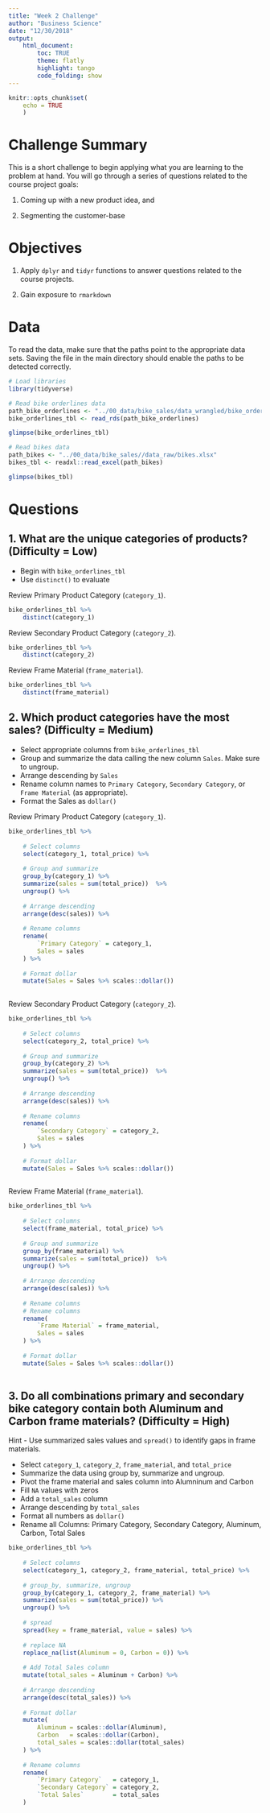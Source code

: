 ```yaml
---
title: "Week 2 Challenge"
author: "Business Science"
date: "12/30/2018"
output: 
    html_document:
        toc: TRUE
        theme: flatly
        highlight: tango
        code_folding: show
---
```


```r
knitr::opts_chunk$set(
    echo = TRUE
    )
```

# Challenge Summary

This is a short challenge to begin applying what you are learning to the problem at hand. You will go through a series of questions related to the course project goals: 

1. Coming up with a new product idea, and 

2. Segmenting the customer-base

# Objectives

1. Apply `dplyr` and `tidyr` functions to answer questions related to the course projects. 

2. Gain exposure to `rmarkdown`

# Data

To read the data, make sure that the paths point to the appropriate data sets. Saving the file in the main directory should enable the paths to be detected correctly. 

```r
# Load libraries
library(tidyverse)
```

```r
# Read bike orderlines data
path_bike_orderlines <- "../00_data/bike_sales/data_wrangled/bike_orderlines.rds"
bike_orderlines_tbl <- read_rds(path_bike_orderlines)

glimpse(bike_orderlines_tbl)
```

```r
# Read bikes data
path_bikes <- "../00_data/bike_sales//data_raw/bikes.xlsx"
bikes_tbl <- readxl::read_excel(path_bikes)

glimpse(bikes_tbl)
```

# Questions
 


## 1. What are the unique categories of products? (Difficulty = Low)

- Begin with `bike_orderlines_tbl`
- Use `distinct()` to evaluate 

Review Primary Product Category (`category_1`).

```r
bike_orderlines_tbl %>%
    distinct(category_1)
```


Review Secondary Product Category (`category_2`).

```r
bike_orderlines_tbl %>%
    distinct(category_2)
```

Review Frame Material (`frame_material`).

```r
bike_orderlines_tbl %>%
    distinct(frame_material)
```


## 2. Which product categories have the most sales? (Difficulty = Medium)

- Select appropriate columns from `bike_orderlines_tbl`
- Group and summarize the data calling the new column `Sales`. Make sure to ungroup. 
- Arrange descending by `Sales`
- Rename column names to `Primary Category`, `Secondary Category`, or `Frame Material` (as appropriate).
- Format the Sales as `dollar()` 

Review Primary Product Category (`category_1`).

```r
bike_orderlines_tbl %>%
    
    # Select columns
    select(category_1, total_price) %>%
    
    # Group and summarize
    group_by(category_1) %>%
    summarize(sales = sum(total_price))  %>%
    ungroup() %>%
    
    # Arrange descending
    arrange(desc(sales)) %>%
    
    # Rename columns
    rename(
        `Primary Category` = category_1,
        Sales = sales
    ) %>%
    
    # Format dollar
    mutate(Sales = Sales %>% scales::dollar())
    
```

Review Secondary Product Category (`category_2`).

```r
bike_orderlines_tbl %>%
    
    # Select columns
    select(category_2, total_price) %>%
    
    # Group and summarize
    group_by(category_2) %>%
    summarize(sales = sum(total_price))  %>%
    ungroup() %>%
    
    # Arrange descending
    arrange(desc(sales)) %>%
    
    # Rename columns
    rename(
        `Secondary Category` = category_2,
        Sales = sales
    ) %>%
    
    # Format dollar
    mutate(Sales = Sales %>% scales::dollar())
    
```


Review Frame Material (`frame_material`).

```r
bike_orderlines_tbl %>%
    
    # Select columns
    select(frame_material, total_price) %>%
    
    # Group and summarize
    group_by(frame_material) %>%
    summarize(sales = sum(total_price))  %>%
    ungroup() %>%
    
    # Arrange descending
    arrange(desc(sales)) %>%
    
    # Rename columns
    # Rename columns
    rename(
        `Frame Material` = frame_material,
        Sales = sales
    ) %>%
    
    # Format dollar
    mutate(Sales = Sales %>% scales::dollar())
    
```

## 3. Do all combinations primary and secondary bike category contain both Aluminum and Carbon frame materials? (Difficulty = High)

Hint - Use summarized sales values and `spread()` to identify gaps in frame materials. 

- Select `category_1`, `category_2`, `frame_material`, and `total_price`
- Summarize the data using group by, summarize and ungroup. 
- Pivot the frame material and sales column into Alumninum and Carbon
- Fill `NA` values with zeros
- Add a `total_sales` column
- Arrange descending by `total_sales`
- Format all numbers as `dollar()`
- Rename all Columns: Primary Category, Secondary Category, Aluminum, Carbon, Total Sales

```r
bike_orderlines_tbl %>%
    
    # Select columns
    select(category_1, category_2, frame_material, total_price) %>%
    
    # group_by, summarize, ungroup
    group_by(category_1, category_2, frame_material) %>%
    summarize(sales = sum(total_price)) %>%
    ungroup() %>%
    
    # spread
    spread(key = frame_material, value = sales) %>%
    
    # replace NA
    replace_na(list(Aluminum = 0, Carbon = 0)) %>%
    
    # Add Total Sales column
    mutate(total_sales = Aluminum + Carbon) %>%
    
    # Arrange descending
    arrange(desc(total_sales)) %>%
    
    # Format dollar
    mutate(
        Aluminum = scales::dollar(Aluminum),
        Carbon   = scales::dollar(Carbon),
        total_sales = scales::dollar(total_sales)
    ) %>%
    
    # Rename columns
    rename(
        `Primary Category`   = category_1,
        `Secondary Category` = category_2,
        `Total Sales`        = total_sales
    ) 
```





